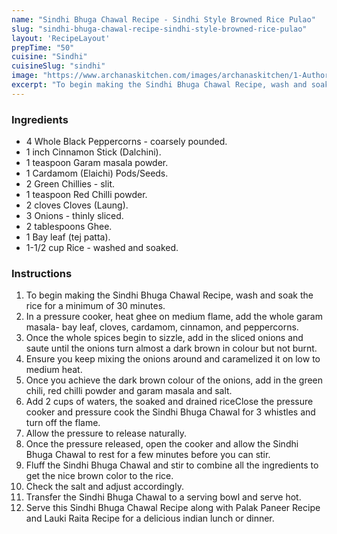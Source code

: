 ---
name: "Sindhi Bhuga Chawal Recipe - Sindhi Style Browned Rice Pulao"
slug: "sindhi-bhuga-chawal-recipe-sindhi-style-browned-rice-pulao"
layout: 'RecipeLayout'
prepTime: "50"
cuisine: "Sindhi"
cuisineSlug: "sindhi"
image: "https://www.archanaskitchen.com/images/archanaskitchen/1-Author/sneha-archanaskitchen.com/Sindhi_Bhuga_Chawal_Recipe_.jpg"
excerpt: "To begin making the Sindhi Bhuga Chawal Recipe, wash and soak the rice for a minimum of 30 minutes"
---

### Ingredients

- 4 Whole Black Peppercorns - coarsely pounded.
- 1 inch Cinnamon Stick (Dalchini).
- 1 teaspoon Garam masala powder.
- 1 Cardamom (Elaichi) Pods/Seeds.
- 2 Green Chillies - slit.
- 1 teaspoon Red Chilli powder.
- 2 cloves Cloves (Laung).
- 3 Onions - thinly sliced.
- 2 tablespoons Ghee.
- 1 Bay leaf (tej patta).
- 1-1/2 cup Rice - washed and soaked.

### Instructions

1. To begin making the Sindhi Bhuga Chawal Recipe, wash and soak the rice for a minimum of 30 minutes.
1. In a pressure cooker, heat ghee on medium flame, add the whole garam masala- bay leaf, cloves, cardamom, cinnamon, and peppercorns.
1. Once the whole spices begin to sizzle, add in the sliced onions and saute until the onions turn almost a dark brown in colour but not burnt.
1. Ensure you keep mixing the onions around and caramelized it on low to medium heat.
1. Once you achieve the dark brown colour of the onions, add in the green chili, red chilli powder and garam masala and salt.
1. Add 2 cups of waters, the soaked and drained riceClose the pressure cooker and pressure cook the Sindhi Bhuga Chawal for 3 whistles and turn off the flame.
1. Allow the pressure to release naturally.
1. Once the pressure released, open the cooker and allow the Sindhi Bhuga Chawal to rest for a few minutes before you can stir.
1. Fluff the Sindhi Bhuga Chawal and stir to combine all the ingredients to get the nice brown color to the rice.
1. Check the salt and adjust accordingly.
1. Transfer the Sindhi Bhuga Chawal to a serving bowl and serve hot.
1. Serve this Sindhi Bhuga Chawal Recipe along with Palak Paneer Recipe and Lauki Raita Recipe for a delicious indian lunch or dinner.
